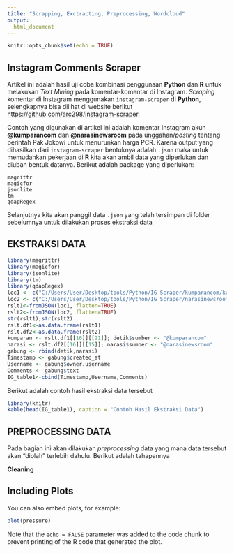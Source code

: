 ```yaml
---
title: "Scrapping, Exctracting, Preprocessing, Wordcloud"
output:
  html_document
---
```


```r
knitr::opts_chunk$set(echo = TRUE)
```

## Instagram Comments Scraper

Artikel ini adalah hasil uji coba kombinasi penggunaan **Python** dan **R** untuk melakukan *Text Mining* pada komentar-komentar di Instagram. *Scraping* komentar di Instagram menggunakan `instagram-scraper` di **Python**, selengkapnya bisa dilihat di website berikut <https://github.com/arc298/instagram-scraper>.

Contoh yang digunakan di artikel ini adalah komentar Instagram akun **@kumparancom** dan **@narasinewsroom** pada unggahan/*posting* tentang perintah Pak Jokowi untuk menurunkan harga PCR. Karena output yang dihasilkan dari `instagram-scraper` bentuknya adalah `.json` maka untuk memudahkan pekerjaan di **R** kita akan ambil data yang diperlukan dan diubah bentuk datanya. Berikut adalah package yang diperlukan:
```
magrittr
magicfor
jsonlite
tm
qdapRegex
```
Selanjutnya kita akan panggil data `.json` yang telah tersimpan di folder sebelumnya untuk dilakukan proses ekstraksi data

## EKSTRAKSI DATA

```r
library(magrittr)
library(magicfor)
library(jsonlite)
library(tm)
library(qdapRegex)
loc1 <- c("C:/Users/User/Desktop/tools/Python/IG Scraper/kumparancom/kumparancom.json")
loc2 <- c("C:/Users/User/Desktop/tools/Python/IG Scraper/narasinewsroom/narasinewsroom.json") 
rslt1<-fromJSON(loc1, flatten=TRUE)
rslt2<-fromJSON(loc2, flatten=TRUE)
str(rslt1);str(rslt2)
rslt.df1<-as.data.frame(rslt1)
rslt.df2<-as.data.frame(rslt2)
kumparan <- rslt.df1[[16]][[21]]; detik$sumber <- "@kumparancom"
narasi <- rslt.df2[[16]][[15]]; narasi$sumber <- "@narasinewsroom"
gabung <- rbind(detik,narasi)
Timestamp <- gabung$created_at
Username <- gabung$owner.username
Comments <- gabung$text
IG_table1<-cbind(Timestamp,Username,Comments)
```
Berikut adalah contoh hasil ekstraksi data tersebut
``` r
library(knitr)
kable(head(IG_table1), caption = "Contoh Hasil Ekstraksi Data")
```

## PREPROCESSING DATA
Pada bagian ini akan dilakukan *preprocessing* data yang mana data tersebut akan "diolah" terlebih dahulu. Berikut adalah tahapannya

**Cleaning**



## Including Plots

You can also embed plots, for example:

```r
plot(pressure)
```

Note that the `echo = FALSE` parameter was added to the code chunk to prevent printing of the R code that generated the plot.
